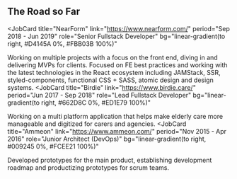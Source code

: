 ## The Road so Far

<JobCard
  title="NearForm"
  link="https://www.nearform.com/"
  period="Sep 2018 - Jun 2019"
  role="Senior Fullstack Developer"
  bg="linear-gradient(to right, #D4145A 0%, #FBB03B 100%)"
>
  Working on multiple projects with a focus on the front end, diving in and delivering MVPs for clients. Focused on FE best practices and working with the latest technologies in the React ecosystem including JAMStack, SSR, styled-components, functional CSS + SASS, atomic design and design systems.
</JobCard>
<JobCard
  title="Birdie"
  link="https://www.birdie.care/"
  period="Jun 2017 - Sep 2018"
  role="Lead Fullstack Developer"
  bg="linear-gradient(to right, #662D8C 0%, #ED1E79 100%)"
>
  Working on a multi platform application that helps make elderly care more manageable and digitized for carers and agencies.
</JobCard>
<JobCard
  title="Ammeon"
  link="https://www.ammeon.com/"
  period="Nov 2015 - Apr 2016"
  role="Junior Architect (DevOps)"
  bg="linear-gradient(to right, #009245 0%, #FCEE21 100%)"
>
  Developed prototypes for the main product, establishing development roadmap and productizing  prototypes for scrum teams.
</JobCard>
<CTACard
  link="https://github.com/adaschevici?tab=repositories"
  callToAction="See more of my work on GitHub."
/>
